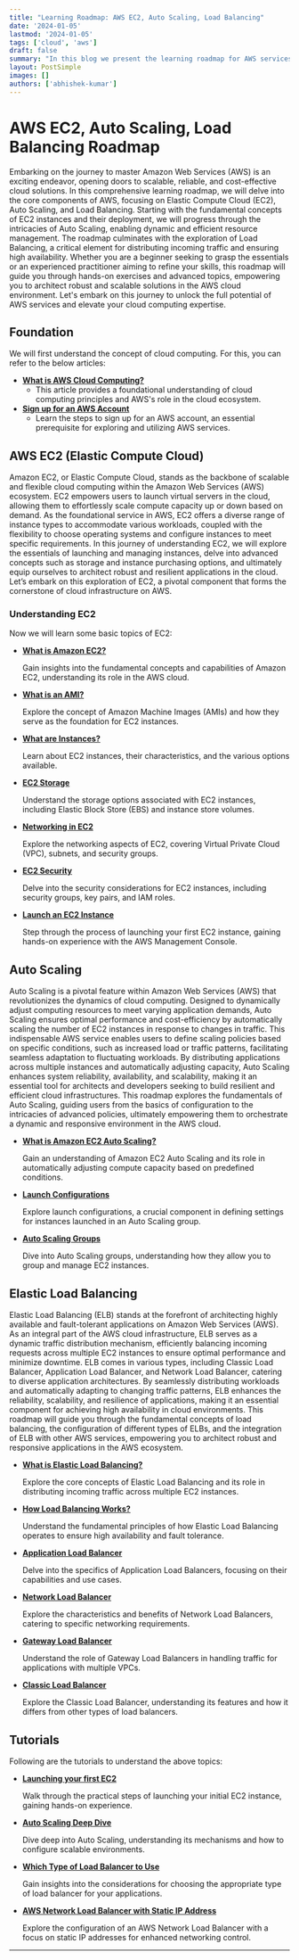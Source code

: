 ```yaml
---
title: "Learning Roadmap: AWS EC2, Auto Scaling, Load Balancing"
date: '2024-01-05'
lastmod: '2024-01-05'
tags: ['cloud', 'aws']
draft: false
summary: "In this blog we present the learning roadmap for AWS services - EC2, Auto Scaling & Load Balancing"
layout: PostSimple
images: []
authors: ['abhishek-kumar']
---
```


# AWS EC2, Auto Scaling, Load Balancing Roadmap

Embarking on the journey to master Amazon Web Services (AWS) is an exciting endeavor, opening doors to scalable, reliable, and cost-effective cloud solutions. In this comprehensive learning roadmap, we will delve into the core components of AWS, focusing on Elastic Compute Cloud (EC2), Auto Scaling, and Load Balancing. Starting with the fundamental concepts of EC2 instances and their deployment, we will progress through the intricacies of Auto Scaling, enabling dynamic and efficient resource management. The roadmap culminates with the exploration of Load Balancing, a critical element for distributing incoming traffic and ensuring high availability. Whether you are a beginner seeking to grasp the essentials or an experienced practitioner aiming to refine your skills, this roadmap will guide you through hands-on exercises and advanced topics, empowering you to architect robust and scalable solutions in the AWS cloud environment. Let's embark on this journey to unlock the full potential of AWS services and elevate your cloud computing expertise.

## Foundation

We will first understand the concept of cloud computing. For this, you can refer to the below articles:

- **[What is AWS Cloud Computing?](https://docs.aws.amazon.com/whitepapers/latest/aws-overview/what-is-cloud-computing.html)**
    - This article provides a foundational understanding of cloud computing principles and AWS's role in the cloud ecosystem.
- **[Sign up for an AWS Account](https://docs.aws.amazon.com/AWSEC2/latest/UserGuide/get-set-up-for-amazon-ec2.html#sign-up-for-aws)**
    - Learn the steps to sign up for an AWS account, an essential prerequisite for exploring and utilizing AWS services.

## AWS EC2 (Elastic Compute Cloud)

Amazon EC2, or Elastic Compute Cloud, stands as the backbone of scalable and flexible cloud computing within the Amazon Web Services (AWS) ecosystem. EC2 empowers users to launch virtual servers in the cloud, allowing them to effortlessly scale compute capacity up or down based on demand. As the foundational service in AWS, EC2 offers a diverse range of instance types to accommodate various workloads, coupled with the flexibility to choose operating systems and configure instances to meet specific requirements. In this journey of understanding EC2, we will explore the essentials of launching and managing instances, delve into advanced concepts such as storage and instance purchasing options, and ultimately equip ourselves to architect robust and resilient applications in the cloud. Let’s embark on this exploration of EC2, a pivotal component that forms the cornerstone of cloud infrastructure on AWS.

### Understanding EC2

Now we will learn some basic topics of EC2:

- **[What is Amazon EC2?](https://docs.aws.amazon.com/AWSEC2/latest/UserGuide/concepts.html)**
    
    Gain insights into the fundamental concepts and capabilities of Amazon EC2, understanding its role in the AWS cloud.
    
- **[What is an AMI?](https://docs.aws.amazon.com/AWSEC2/latest/UserGuide/AMIs.html)**
    
    Explore the concept of Amazon Machine Images (AMIs) and how they serve as the foundation for EC2 instances.
    
- **[What are Instances?](https://docs.aws.amazon.com/AWSEC2/latest/UserGuide/Instances.html)**
    
    Learn about EC2 instances, their characteristics, and the various options available.
    
- **[EC2 Storage](https://docs.aws.amazon.com/AWSEC2/latest/UserGuide/Storage.html)**
    
    Understand the storage options associated with EC2 instances, including Elastic Block Store (EBS) and instance store volumes.
    
- **[Networking in EC2](https://docs.aws.amazon.com/AWSEC2/latest/UserGuide/ec2-networking.html)**
    
    Explore the networking aspects of EC2, covering Virtual Private Cloud (VPC), subnets, and security groups.
    
- **[EC2 Security](https://docs.aws.amazon.com/AWSEC2/latest/UserGuide/ec2-security.html)**
    
    Delve into the security considerations for EC2 instances, including security groups, key pairs, and IAM roles.
    
- **[Launch an EC2 Instance](https://docs.aws.amazon.com/AWSEC2/latest/UserGuide/EC2_GetStarted.html)**
    
    Step through the process of launching your first EC2 instance, gaining hands-on experience with the AWS Management Console.
    

## Auto Scaling

Auto Scaling is a pivotal feature within Amazon Web Services (AWS) that revolutionizes the dynamics of cloud computing. Designed to dynamically adjust computing resources to meet varying application demands, Auto Scaling ensures optimal performance and cost-efficiency by automatically scaling the number of EC2 instances in response to changes in traffic. This indispensable AWS service enables users to define scaling policies based on specific conditions, such as increased load or traffic patterns, facilitating seamless adaptation to fluctuating workloads. By distributing applications across multiple instances and automatically adjusting capacity, Auto Scaling enhances system reliability, availability, and scalability, making it an essential tool for architects and developers seeking to build resilient and efficient cloud infrastructures. This roadmap explores the fundamentals of Auto Scaling, guiding users from the basics of configuration to the intricacies of advanced policies, ultimately empowering them to orchestrate a dynamic and responsive environment in the AWS cloud.

- **[What is Amazon EC2 Auto Scaling?](https://docs.aws.amazon.com/autoscaling/ec2/userguide/what-is-amazon-ec2-auto-scaling.html)**
    
    Gain an understanding of Amazon EC2 Auto Scaling and its role in automatically adjusting compute capacity based on predefined conditions.
    
- **[Launch Configurations](https://docs.aws.amazon.com/autoscaling/ec2/userguide/launch-configurations.html)**
    
    Explore launch configurations, a crucial component in defining settings for instances launched in an Auto Scaling group.
    
- **[Auto Scaling Groups](https://docs.aws.amazon.com/autoscaling/ec2/userguide/auto-scaling-groups.html)**
    
    Dive into Auto Scaling groups, understanding how they allow you to group and manage EC2 instances.
    

## Elastic Load Balancing

Elastic Load Balancing (ELB) stands at the forefront of architecting highly available and fault-tolerant applications on Amazon Web Services (AWS). As an integral part of the AWS cloud infrastructure, ELB serves as a dynamic traffic distribution mechanism, efficiently balancing incoming requests across multiple EC2 instances to ensure optimal performance and minimize downtime. ELB comes in various types, including Classic Load Balancer, Application Load Balancer, and Network Load Balancer, catering to diverse application architectures. By seamlessly distributing workloads and automatically adapting to changing traffic patterns, ELB enhances the reliability, scalability, and resilience of applications, making it an essential component for achieving high availability in cloud environments. This roadmap will guide you through the fundamental concepts of load balancing, the configuration of different types of ELBs, and the integration of ELB with other AWS services, empowering you to architect robust and responsive applications in the AWS ecosystem.

- **[What is Elastic Load Balancing?](https://docs.aws.amazon.com/elasticloadbalancing/latest/userguide/what-is-load-balancing.html)**
    
    Explore the core concepts of Elastic Load Balancing and its role in distributing incoming traffic across multiple EC2 instances.
    
- **[How Load Balancing Works?](https://docs.aws.amazon.com/elasticloadbalancing/latest/userguide/how-elastic-load-balancing-works.html)**
    
    Understand the fundamental principles of how Elastic Load Balancing operates to ensure high availability and fault tolerance.
    
- **[Application Load Balancer](https://docs.aws.amazon.com/elasticloadbalancing/latest/userguide/how-elastic-load-balancing-works.html)**
    
    Delve into the specifics of Application Load Balancers, focusing on their capabilities and use cases.
    
- **[Network Load Balancer](https://docs.aws.amazon.com/elasticloadbalancing/latest/network/introduction.html)**
    
    Explore the characteristics and benefits of Network Load Balancers, catering to specific networking requirements.
    
- **[Gateway Load Balancer](https://docs.aws.amazon.com/elasticloadbalancing/latest/gateway/)**
    
    Understand the role of Gateway Load Balancers in handling traffic for applications with multiple VPCs.
    
- **[Classic Load Balancer](https://docs.aws.amazon.com/elasticloadbalancing/latest/classic/)**
    
    Explore the Classic Load Balancer, understanding its features and how it differs from other types of load balancers.
    

## Tutorials

Following are the tutorials to understand the above topics:

- **[Launching your first EC2](https://www.youtube.com/watch?v=8bIW7qlldLg)**
    
    Walk through the practical steps of launching your initial EC2 instance, gaining hands-on experience.
    
- **[Auto Scaling Deep Dive](https://www.youtube.com/watch?v=xQeGrgQJJDc)**
    
    Dive deep into Auto Scaling, understanding its mechanisms and how to configure scalable environments.
    
- **[Which Type of Load Balancer to Use](https://www.youtube.com/watch?v=VFwLffElIgc)**
    
    Gain insights into the considerations for choosing the appropriate type of load balancer for your applications.
    
- **[AWS Network Load Balancer with Static IP Address](https://www.youtube.com/watch?v=cxRC1JJCLJo)**
    
    Explore the configuration of an AWS Network Load Balancer with a focus on static IP addresses for enhanced networking control.
    

---